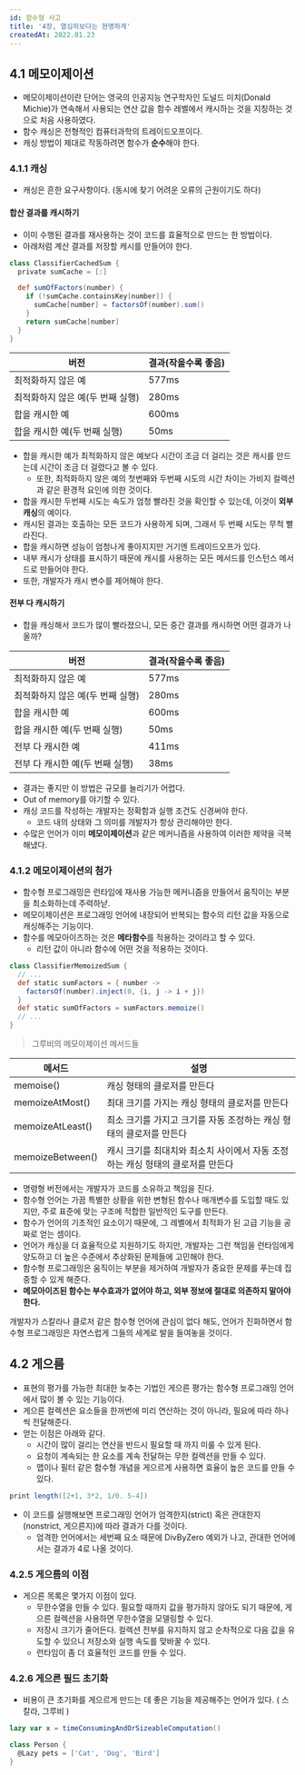 ```yaml
---
id: 함수형 사고
title: '4장, 열심히보다는 현명하게'
createdAt: 2022.01.23
---
```


## 4.1 메모이제이션

- 메모이제이션이란 단어는 영국의 인공지능 연구학자인 도널드 미치(Donald Michie)가 연속해서 사용되는 연산 값을 함수 레벨에서 캐시하는 것을 지칭하는 것으로 처음 사용하였다.
- 함수 캐싱은 전형적인 컴퓨터과학의 트레이드오프이다.
- 캐싱 방법이 제대로 작동하려면 함수가 **순수**해야 한다.

### 4.1.1 캐싱

- 캐싱은 흔한 요구사항이다. (동시에 찾기 어려운 오류의 근원이기도 하다)

#### 합산 결과를 캐시하기

- 이미 수행된 결과를 재사용하는 것이 코드를 효율적으로 만드는 한 방법이다.
- 아래처럼 계산 결과를 저장할 캐시를 만들어야 한다.

```groovy
class ClassifierCachedSum {
  private sumCache = [:]

  def sumOfFactors(number) {
    if (!sumCache.containsKey[number]) {
      sumCache[number] = factorsOf(number).sum()
    }
    return sumCache[number]
  }
}
```

| 버전                             | 결과(작을수록 좋음) |
| -------------------------------- | ------------------- |
| 최적화하지 않은 예               | 577ms               |
| 최적화하지 않은 예(두 번째 실행) | 280ms               |
| 합을 캐시한 예                   | 600ms               |
| 합을 캐시한 예(두 번째 실행)     | 50ms                |

- 합을 캐시한 예가 최적화하지 않은 예보다 시간이 조금 더 걸리는 것은 캐시를 만드는데 시간이 조금 더 걸렸다고 볼 수 있다.
  - 또한, 최적화하지 않은 예의 첫번째와 두번째 시도의 시간 차이는 가비지 컬렉션과 같은 환경적 요인에 의한 것이다.
- 합을 캐시한 두번째 시도는 속도가 엄청 빨라진 것을 확인할 수 있는데, 이것이 **외부 캐싱**의 예이다.
- 캐시된 결과는 호출하는 모든 코드가 사용하게 되며, 그래서 두 번째 시도는 무척 빨라진다.
- 합을 캐시하면 성능이 엄청나게 좋아지지만 거기엔 트레이드오프가 있다.
- 내부 캐시가 상태를 표시하기 때문에 캐시를 사용하는 모든 메서드를 인스턴스 메서드로 만들어야 한다.
- 또한, 개발자가 캐시 변수를 제어해야 한다.

#### 전부 다 캐시하기

- 합을 캐싱해서 코드가 많이 빨라졌으니, 모든 중간 결과를 캐시하면 어떤 결과가 나올까?

| 버전                             | 결과(작을수록 좋음) |
| -------------------------------- | ------------------- |
| 최적화하지 않은 예               | 577ms               |
| 최적화하지 않은 예(두 번째 실행) | 280ms               |
| 합을 캐시한 예                   | 600ms               |
| 합을 캐시한 예(두 번째 실행)     | 50ms                |
| 전부 다 캐시한 예                | 411ms               |
| 전부 다 캐시한 예(두 번째 실행)  | 38ms                |

- 결과는 좋지만 이 방법은 규모를 늘리기가 어렵다.
- Out of memory를 야기할 수 있다.
- 캐싱 코드를 작성하는 개발자는 정확함과 실행 조건도 신경써야 한다.
  - 코드 내의 상태와 그 의미를 개발자가 항상 관리해야만 한다.
- 수많은 언어가 이미 **메모이제이션**과 같은 메커니즘을 사용하여 이러한 제약을 극복해냈다.

### 4.1.2 메모이제이션의 첨가

- 함수형 프로그래밍은 런타임에 재사용 가능한 메커니즘을 만들어서 움직이는 부분을 최소화하는데 주력하낟.
- 메모이제이션은 프로그래밍 언어에 내장되어 반복되는 함수의 리턴 값을 자동으로 캐싱해주는 기능이다.
- 함수를 메모아이즈하는 것은 **메타함수**를 적용하는 것이라고 할 수 있다.
  - 리턴 값이 아니라 함수에 어떤 것을 적용하는 것이다.

```groovy
class ClassifierMemoizedSum {
  // ...
  def static sumFactors = { number ->
    factorsOf(number).inject(0, {i, j -> i + j})
  }
  def static sumOfFactors = sumFactors.memoize()
  // ...
}
```

> 그루비의 메모이제이션 메서드들

| 메서드           | 설명                                                                           |
| ---------------- | ------------------------------------------------------------------------------ |
| memoise()        | 캐싱 형태의 클로저를 만든다                                                    |
| memoizeAtMost()  | 최대 크기를 가지는 캐싱 형태의 클로저를 만든다                                 |
| memoizeAtLeast() | 최소 크기를 가지고 크기를 자동 조정하는 캐싱 형태의 클로저를 만든다            |
| memoizeBetween() | 캐시 크기를 최대치와 최소치 사이에서 자동 조정하는 캐싱 형태의 클로저를 만든다 |

- 명령형 버전에서는 개발자가 코드를 소유하고 책임을 진다.
- 함수형 언어는 가끔 특별한 상황을 위한 변형된 함수나 매개변수를 도입할 때도 있지만, 주로 표준에 맞는 구조에 적합한 일반적인 도구를 만든다.
- 함수가 언어의 기초적인 요소이기 때문에, 그 레벨에서 최적화가 된 고급 기능을 공짜로 얻는 셈이다.
- 언어가 캐싱을 더 효율적으로 지원하기도 하지만, 개발자는 그런 책임을 런타임에게 양도하고 더 높은 수준에서 추상화된 문제들에 고민해야 한다.
- 함수형 프로그래밍은 움직이는 부분을 제거하여 개발자가 중요한 문제를 푸는데 집중할 수 있게 해준다.
- **메모아이즈된 함수는 부수효과가 없어야 하고, 외부 정보에 절대로 의존하지 말아야 한다.**

개발자가 스칼라나 클로저 같은 함수형 언어에 관심이 없다 해도, 언어가 진화하면서 함수형 프로그래밍은 자연스럽게 그들의 세계로 발을 들여놓을 것이다.

## 4.2 게으름

- 표현의 평가를 가능한 최대한 늦추는 기법인 게으른 평가는 함수형 프로그래밍 언어에서 많이 볼 수 있는 기능이다.
- 게으른 컬렉션은 요소들을 한꺼번에 미리 연산하는 것이 아니라, 필요에 따라 하나씩 전달해준다.
- 얻는 이점은 아래와 같다.
  - 시간이 많이 걸리는 연산을 반드시 필요할 때 까지 미룰 수 있게 된다.
  - 요청이 계속되는 한 요소를 계속 전달하는 무한 컬렉션을 만들 수 있다.
  - 맵이나 필터 같은 함수형 개념을 게으르게 사용하면 효율이 높은 코드를 만들 수 있다.

```groovy
print length([2+1, 3*2, 1/0. 5-4])
```

- 이 코드를 실행해보면 프로그래밍 언어가 엄격한지(strict) 혹은 관대한지(nonstrict, 게으른지)에 따라 결과가 다를 것이다.
  - 엄격한 언어에서는 세번째 요소 때문에 DivByZero 예외가 나고, 관대한 언어에서는 결과가 4로 나올 것이다.

### 4.2.5 게으름의 이점

- 게으른 목록은 몇가지 이점이 있다.
  - 무한수열을 만들 수 있다. 필요할 때까지 값을 평가하지 않아도 되기 때문에, 게으른 컬렉션을 사용하면 무한수열을 모델링할 수 있다.
  - 저장시 크기가 줄어든다. 컬렉션 전부를 유지하지 않고 순차적으로 다음 값을 유도할 수 있으니 저장소와 실행 속도를 맞바꿀 수 있다.
  - 런타임이 좀 더 효율적인 코드를 만들 수 있다.

### 4.2.6 게으른 필드 초기화

- 비용이 큰 초기화를 게으르게 만드는 데 좋은 기능을 제공해주는 언어가 있다. ( 스칼라, 그루비 )

```scala
lazy var x = timeConsumingAndOrSizeableComputation()
```

```groovy
class Person {
  @Lazy pets = ['Cat', 'Dog', 'Bird']
}
```
